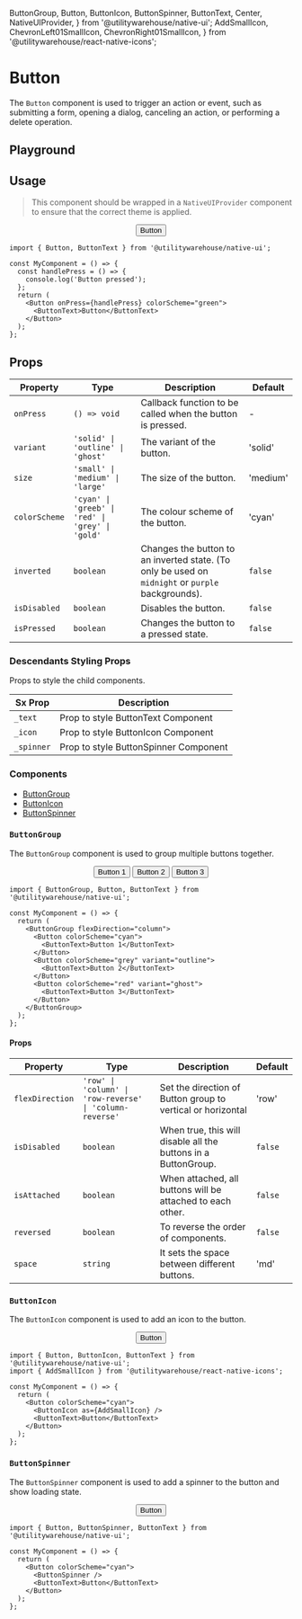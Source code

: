   ButtonGroup,
  Button,
  ButtonIcon,
  ButtonSpinner,
  ButtonText,
  Center,
  NativeUIProvider,
} from '@utilitywarehouse/native-ui';
  AddSmallIcon,
  ChevronLeft01SmallIcon,
  ChevronRight01SmallIcon,
} from '@utilitywarehouse/react-native-icons';

<Meta of={ButtonStories} />

<ViewStorybookButton url="https://www.figma.com/design/3RY3OvLA88yZksRjOfjQJm/UW-App-UI?node-id=15-3" />

# Button

The `Button` component is used to trigger an action or event, such as submitting a form, opening a dialog, canceling an action, or performing a delete operation.

## Playground

<Primary />

<Controls />

## Usage

> This component should be wrapped in a `NativeUIProvider` component to ensure that the correct theme is applied.

<Canvas>
  <NativeUIProvider>
    <Center>
      <Button colorScheme="green">
        <ButtonText>Button</ButtonText>
      </Button>
    </Center>
  </NativeUIProvider>
</Canvas>

```tsx
import { Button, ButtonText } from '@utilitywarehouse/native-ui';

const MyComponent = () => {
  const handlePress = () => {
    console.log('Button pressed');
  };
  return (
    <Button onPress={handlePress} colorScheme="green">
      <ButtonText>Button</ButtonText>
    </Button>
  );
};
```

## Props

| Property      | Type                                             | Description                                                                                       | Default  |
| ------------- | ------------------------------------------------ | ------------------------------------------------------------------------------------------------- | -------- |
| `onPress`     | `() => void`                                     | Callback function to be called when the button is pressed.                                        | -        |
| `variant`     | `'solid' \| 'outline' \| 'ghost'`                | The variant of the button.                                                                        | 'solid'  |
| `size`        | `'small' \| 'medium' \| 'large'`                 | The size of the button.                                                                           | 'medium' |
| `colorScheme` | `'cyan' \| 'greeb' \| 'red' \| 'grey' \| 'gold'` | The colour scheme of the button.                                                                  | 'cyan'   |
| `inverted`    | `boolean`                                        | Changes the button to an inverted state. (To only be used on `midnight` or `purple` backgrounds). | `false`  |
| `isDisabled`  | `boolean`                                        | Disables the button.                                                                              | `false`  |
| `isPressed`   | `boolean`                                        | Changes the button to a pressed state.                                                            | `false`  |

### Descendants Styling Props

Props to style the child components.

| Sx Prop    | Description                           |
| ---------- | ------------------------------------- |
| `_text`    | Prop to style ButtonText Component    |
| `_icon`    | Prop to style ButtonIcon Component    |
| `_spinner` | Prop to style ButtonSpinner Component |

### Components

- [ButtonGroup](#buttongroup)
- [ButtonIcon](#buttonicon)
- [ButtonSpinner](#buttonspinner)

### `ButtonGroup`

The `ButtonGroup` component is used to group multiple buttons together.

<Canvas>
  <NativeUIProvider>
    <Center>
      <ButtonGroup flexDirection="column">
        <Button colorScheme="cyan">
          <ButtonText>Button 1</ButtonText>
        </Button>
        <Button colorScheme="grey" variant="outline">
          <ButtonText>Button 2</ButtonText>
        </Button>
        <Button colorScheme="red" variant="ghost">
          <ButtonText>Button 3</ButtonText>
        </Button>
      </ButtonGroup>
    </Center>
  </NativeUIProvider>
</Canvas>

```tsx
import { ButtonGroup, Button, ButtonText } from '@utilitywarehouse/native-ui';

const MyComponent = () => {
  return (
    <ButtonGroup flexDirection="column">
      <Button colorScheme="cyan">
        <ButtonText>Button 1</ButtonText>
      </Button>
      <Button colorScheme="grey" variant="outline">
        <ButtonText>Button 2</ButtonText>
      </Button>
      <Button colorScheme="red" variant="ghost">
        <ButtonText>Button 3</ButtonText>
      </Button>
    </ButtonGroup>
  );
};
```

#### Props

| Property        | Type                                                     | Description                                                    | Default |
| --------------- | -------------------------------------------------------- | -------------------------------------------------------------- | ------- |
| `flexDirection` | `'row' \| 'column' \| 'row-reverse' \| 'column-reverse'` | Set the direction of Button group to vertical or horizontal    | 'row'   |
| `isDisabled`    | `boolean`                                                | When true, this will disable all the buttons in a ButtonGroup. | `false` |
| `isAttached`    | `boolean`                                                | When attached, all buttons will be attached to each other.     | `false` |
| `reversed`      | `boolean`                                                | To reverse the order of components.                            | `false` |
| `space`         | `string`                                                 | It sets the space between different buttons.                   | 'md'    |

### `ButtonIcon`

The `ButtonIcon` component is used to add an icon to the button.

<Canvas>
  <NativeUIProvider>
    <Center>
      <Button colorScheme="cyan">
        <ButtonIcon as={AddSmallIcon} />
        <ButtonText>Button</ButtonText>
      </Button>
    </Center>
  </NativeUIProvider>
</Canvas>

```tsx
import { Button, ButtonIcon, ButtonText } from '@utilitywarehouse/native-ui';
import { AddSmallIcon } from '@utilitywarehouse/react-native-icons';

const MyComponent = () => {
  return (
    <Button colorScheme="cyan">
      <ButtonIcon as={AddSmallIcon} />
      <ButtonText>Button</ButtonText>
    </Button>
  );
};
```

### `ButtonSpinner`

The `ButtonSpinner` component is used to add a spinner to the button and show loading state.

<Canvas>
  <NativeUIProvider>
    <Center>
      <Button colorScheme="cyan">
        <ButtonSpinner />
        <ButtonText>Button</ButtonText>
      </Button>
    </Center>
  </NativeUIProvider>
</Canvas>

```tsx
import { Button, ButtonSpinner, ButtonText } from '@utilitywarehouse/native-ui';

const MyComponent = () => {
  return (
    <Button colorScheme="cyan">
      <ButtonSpinner />
      <ButtonText>Button</ButtonText>
    </Button>
  );
};
```
